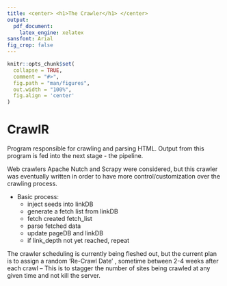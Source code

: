 ```yaml
---
title: <center> <h1>The Crawler</h1> </center>
output:
  pdf_document:
    latex_engine: xelatex
sansfont: Arial
fig_crop: false
---
```


```r
knitr::opts_chunk$set(
  collapse = TRUE,
  comment = "#>",
  fig.path = "man/figures",
  out.width = "100%",
  fig.align = 'center'
)
```


\newpage

# CrawlR 

Program responsible for crawling and parsing HTML.  Output 
from this program is fed into the next stage - the pipeline.

Web crawlers Apache Nutch and Scrapy were considered, but
this crawler was eventually written in order to have more
control/customization over the crawling process.

* Basic process:
  + inject seeds into linkDB 
  + generate a fetch list from linkDB
  + fetch created fetch_list
  + parse fetched data
  + update pageDB and linkDB
  + if link_depth not yet reached, repeat


The crawler scheduling is currently being fleshed out, but the current 
plan is to assign a random ‘Re-Crawl Date’ , sometime between 2-4 weeks
after each crawl –  This is to stagger the number of sites being crawled 
at any given time and not kill the server. 
\newline



\begin{center}

\includegraphics[height=5.5in]{man/figures/crawler.png}


\end{center}

\newpage

